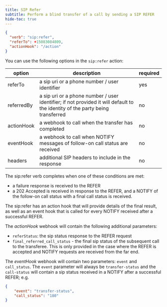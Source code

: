```yaml
---
title: SIP Refer
subtitle: Perform a blind transfer of a call by sending a SIP REFER
hide-toc: true
---
```


```json
{
  "verb": "sip:refer",
  "referTo": +15083084809,
  "actionHook": "/action"
}
```

You can use the following options in the `sip:refer` action:

| option        | description | required  |
| ------------- |-------------| -----|
| referTo | a sip uri or a phone number / user identifier | yes |
| referredBy | a sip uri or a phone number / user identifier; if not provided it will default to the identity of the party being transferred | no |
| actionHook | a webhook to call when the transfer has completed | no |
| eventHook | a webhook to call when NOTIFY messages of follow-on call status are received | no |
| headers | additional SIP headers to include in the response | no

The sip:refer verb completes when one of these conditions are met:
- a failure response is received to the REFER
- a 202 Accepted is received in response to the REFER, and a NOTIFY of the follow-on call status with a final call status is received.

The sip:refer has an action hook that will provide details of the final result, as well as an event hook that is called for every NOTIFY received after a successful REFER.

The *actionHook* webhook will contain the following additional parameters:

- `referStatus`: the sip status response to the REFER request
- `final_referred_call_status` - the final sip status of the subsequent call to the transferee.  This is only provided in the case where the REFER is accepted and NOTIFY requests are received from the far end.

The *eventHook* webhook will contain two parameters: `event` and `call_status`.  The `event` parameter will always be `transfer-status` and the `call-status` will contain a sip status received in a NOTIFY after a successful REFER; e.g.
```json
{
	"event": "transfer-status",
	"call_status": "180"
}
```


